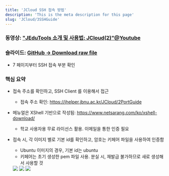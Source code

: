 ```yaml
---
title: 'JCloud SSH 접속 방법'
description: 'This is the meta description for this page'
slug: 'JCloud/3SSHGuide'
---
```


### 동영상: ["JEduTools 소개 및 사용법: JCloud(2)"@Youtube](https://youtu.be/xrCtn9E26Xw?si=UtWR2xStO1k3Dj8R&t=672)
### 슬라이드: [GitHub -> Download raw file](https://github.com/JBNU-JEduTools/JEduTools/blob/main/slides/JEduTools3.pptx)
- 7 페이지부터 SSH 접속 부분 확인

### 핵심 요약
- 접속 주소를 확인하고, SSH Client 를 이용해서 접근
  - 접속 주소 확인: https://jhelper.jbnu.ac.kr/JCloud/2PortGuide
- 메뉴얼은 XShell 기반으로 작성됨: https://www.netsarang.com/ko/xshell-download/
  - 학교 사용자용 무료 라이선스 활용. 이메일을 통한 인증 필요
- 접속 시, 각 이미지 별로 기본 id를 확인하고, 암호는 키페어 파일을 사용하여 인증함
  - Ubuntu 이미지의 경우, 기본 id는 ubuntu
  - 키페어는 초기 생성한 pem 파일 사용. 분실 시, 재발급 불가하므로 새로 생성해서 사용할 것
  

  <img src="./images/ssh1.png" width="auto" height="auto"/>
  <img src="./images/ssh2.png" width="auto" height="auto"/>  
  <img src="./images/ssh3.png" width="auto" height="auto"/>


